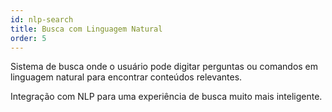 ```yaml
---
id: nlp-search
title: Busca com Linguagem Natural
order: 5
---
```


Sistema de busca onde o usuário pode digitar perguntas ou comandos em linguagem natural para encontrar conteúdos relevantes.

<Highlight>Integração com NLP para uma experiência de busca muito mais inteligente.</Highlight>
